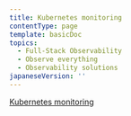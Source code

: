 ```yaml
---
title: Kubernetes monitoring
contentType: page
template: basicDoc
topics:
  - Full-Stack Observability
  - Observe everything
  - Observability solutions
japaneseVersion: ''
---
```


[Kubernetes monitoring](/docs/integrations/kubernetes-integration/get-started/introduction-kubernetes-integration)
